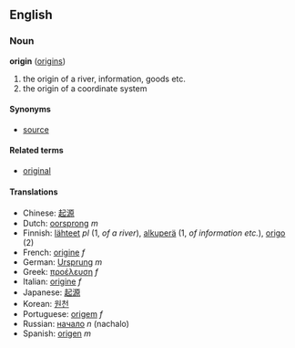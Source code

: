 ==English==
===Noun===
'''origin''' ([[origins]])

#the origin of a river, information, goods etc.
#the origin of a coordinate system

====Synonyms====
*[[source]]

====Related terms====
*[[original]]

====Translations====
*Chinese: [[起源]]
*Dutch: [[oorsprong]] ''m''
*Finnish: [[lähteet]] ''pl'' (1, ''of a river''), [[alkuperä]] (1, ''of information etc.''), [[origo#Finnish|origo]] (2)
*French: [[origine]] ''f''
*German: [[Ursprung]] ''m''
*Greek: [[προέλευση]] ''f''
*Italian: [[origine]] ''f''
*Japanese: [[起源]]
*Korean: [[원천]]
*Portuguese: [[origem]] ''f''
*Russian: [[начало]] ''n'' (nachalo)
*Spanish: [[origen]] ''m''